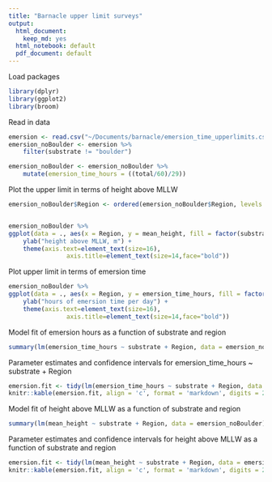 ```yaml
---
title: "Barnacle upper limit surveys"
output:
  html_document: 
    keep_md: yes
  html_notebook: default
  pdf_document: default
---
```



Load packages
```r
library(dplyr)
library(ggplot2)
library(broom)
```


Read in data
```r
emersion <- read.csv("~/Documents/barnacle/emersion_time_upperlimits.csv")
emersion_noBoulder <- emersion %>% 
	filter(substrate != "boulder")

emersion_noBoulder <- emersion_noBoulder %>% 
	mutate(emersion_time_hours = ((total/60)/29))
```


Plot the upper limit in terms of height above MLLW
```r
emersion_noBoulder$Region <- ordered(emersion_noBoulder$Region, levels = c("gulf_islands", "vancouver", "outer_coast"))


emersion_noBoulder %>% 
ggplot(data = ., aes(x = Region, y = mean_height, fill = factor(substrate))) + geom_boxplot() + 
	ylab("height above MLLW, m") +
	theme(axis.text=element_text(size=16),
				axis.title=element_text(size=14,face="bold"))
```

Plot upper limit in terms of emersion time
```r
emersion_noBoulder %>% 
ggplot(data = ., aes(x = Region, y = emersion_time_hours, fill = factor(substrate))) + geom_boxplot() + 
	ylab("hours of emersion time per day") +
	theme(axis.text=element_text(size=16),
				axis.title=element_text(size=14,face="bold"))
```

Model fit of emersion hours as a function of substrate and region
```r
summary(lm(emersion_time_hours ~ substrate + Region, data = emersion_noBoulder))

```

Parameter estimates and confidence intervals for emersion_time_hours ~ substrate + Region
```r
emersion.fit <- tidy(lm(emersion_time_hours ~ substrate + Region, data = emersion_noBoulder), conf.int = TRUE)
knitr::kable(emersion.fit, align = 'c', format = 'markdown', digits = 2)
```

Model fit of height above MLLW as a function of substrate and region
```r
summary(lm(mean_height ~ substrate + Region, data = emersion_noBoulder))

```

Parameter estimates and confidence intervals for height above MLLW as a function of substrate and region
```r
emersion.fit <- tidy(lm(mean_height ~ substrate + Region, data = emersion_noBoulder), conf.int = TRUE)
knitr::kable(emersion.fit, align = 'c', format = 'markdown', digits = 2)
```

